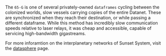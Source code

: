 ---
---

The `65-G` is one of several privately-owned `dataframes` cycling between the colonized worlds, slow vessels carrying copies of the entire Datanet. These are synchronized when they reach their destination, or while passing a different dataframe. While this method has incredibly slow communication speeds relative to laser relays, it was cheap and accessible, capable of servicing high-bandwidth gigastreams.

For more inforamtion on the interplanetary networks of Sunset System, visit the [datasphere](/posts/datasphere) page.
